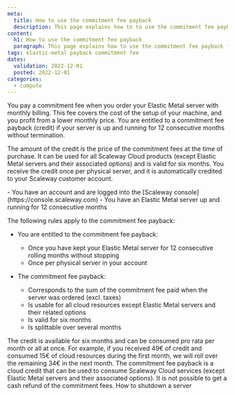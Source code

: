 ```yaml
---
meta:
  title: How to use the commitment fee payback
  description: This page explains how to to use the commitment fee payback for Elastic Metal servers
content:
  h1: How to use the commitment fee payback
  paragraph: This page explains how to use the commitment fee payback for Elastic Metal server servers
tags: elastic-metal payback commitment fee 
dates:
  validation: 2022-12-01
  posted: 2022-12-01
categories:
  - compute
---
```



You pay a commitment fee when you order your Elastic Metal server with monthly billing. This fee covers the cost of the setup of your machine, and you profit from a lower monthly price. You are entitled to a commitment fee payback (credit) if your server is up and running for 12 consecutive months without termination.

The amount of the credit is the price of the commitment fees at the time of purchase. It can be used for all Scaleway Cloud products (except Elastic Metal servers and their associated options) and is valid for six months. You receive the credit once per physical server, and it is automatically credited to your Scaleway customer account. 

<Message type="requirement">
  - You have an account and are logged into the [Scaleway console](https://console.scaleway.com)  
  - You have an Elastic Metal server up and running for 12 consecutive months
</Message>

The following rules apply to the commitment fee payback: 

* You are entitled to the commitment fee payback:
   * Once you have kept your Elastic Metal server for 12 consecutive rolling months without stopping
   * Once per physical server in your account

* The commitment fee payback:
   * Corresponds to the sum of the commitment fee paid when the server was ordered (excl. taxes)
   * Is usable for all cloud resources except Elastic Metal servers and their related options
   * Is valid for six months
   * Is splittable over several months

<Message type="tip">
  The credit is available for six months and can be consumed pro rata per month or all at once. For example, if you received 49€ of credit and consumed 15€ of cloud resources during the first month, we will roll over the remaining 34€ in the next month.
</Message>

<Message type="important">
  The commitment fee payback is a cloud credit that can be used to consume Scaleway Cloud services (except Elastic Metal servers and their associated options). It is not possible to get a cash refund of the commitment fees.
</Message>

<Navigation title="See Also">
  <PreviousButton to="/compute/elastic-metal/how-to/shutdown-server/">How to shutdown a server</PreviousButton>
</Navigation>